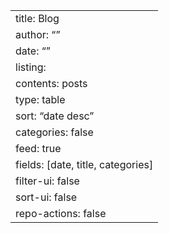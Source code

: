 ---
title: Blog
author: ""
date: ""
listing: 
  contents: posts
  type: table
  sort: "date desc"
  categories: false
  feed: true
  fields: [date, title, categories]
  filter-ui: false
  sort-ui: false
repo-actions: false
---